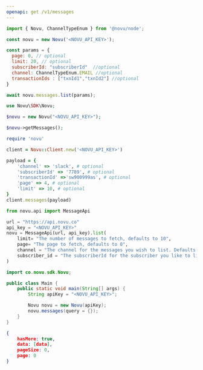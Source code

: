 ```yaml
---
openapi: get /v1/messages
---
```


<RequestExample>

```javascript Node.js
import { Novu, ChannelTypeEnum } from '@novu/node';

const novu = new Novu('<NOVU_API_KEY>');

const params = {
  page: 0, // optional
  limit: 20, // optional
  subscriberId: "subscriberId"  //optional
  channel: ChannelTypeEnum.EMAIL //optional
  transactionIds : ["txnId1","txnId2"] //optional
}

await novu.messages.list(params);
```

```php PHP
use Novu\SDK\Novu;

$novu = new Novu("<NOVU_API_KEY>");

$novu->getMessages();

```

```ruby Ruby
require 'novu'

client = Novu::Client.new('<NOVU_API_KEY>')

payload = {
    'channel' => 'slack', # optional
    'subscriberId' => '7789', # optional
    'transactionId' =>'sw900999as', # optional
    'page' => 4, # optional
    'limit' => 10, # optional
}
client.messages(payload)
```

```python Python
from novu.api import MessageApi

url = "https://api.novu.co"
api_key = "<NOVU_API_KEY>"
novu = MessageApi(url, api_key).list(
    limit= "The number of messages to fetch, defaults to 10",
    page= "The page to fetch, defaults to 0",
    channel = "The channel for the messages you wish to list. Defaults to None.",
    subscriber_id = "The subscriberId for the subscriber you like to list messages for",
)
```

```java Java
import co.novu.sdk.Novu;

public class Main {
    public static void main(String[] args) {
        String apiKey = "<NOVU_API_KEY>";

        Novu novu = new Novu(apiKey);
        novu.messages(query = {});
    }
}
```

</RequestExample>

<ResponseExample>

```json Response
{
    hasMore: true,
    data: [data],
    pageSize: 0,
    page: 0
}
```

</ResponseExample>